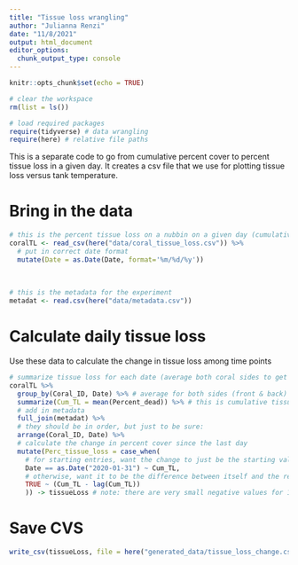 ```yaml
---
title: "Tissue loss wrangling"
author: "Julianna Renzi"
date: "11/8/2021"
output: html_document
editor_options: 
  chunk_output_type: console
---
```


```r
knitr::opts_chunk$set(echo = TRUE)

# clear the workspace
rm(list = ls())

# load required packages
require(tidyverse) # data wrangling
require(here) # relative file paths
```

This is a separate code to go from cumulative percent cover to percent tissue loss in a given day. It creates a csv file that we use for plotting tissue loss versus tank temperature.

# Bring in the data 

```r
# this is the percent tissue loss on a nubbin on a given day (cumulative, taken from photos)
coralTL <- read_csv(here("data/coral_tissue_loss.csv")) %>% 
  # put in correct date format
  mutate(Date = as.Date(Date, format='%m/%d/%y'))
  
  
  
# this is the metadata for the experiment
metadat <- read.csv(here("data/metadata.csv")) 
```

# Calculate daily tissue loss

Use these data to calculate the change in tissue loss among time points

```r
# summarize tissue loss for each date (average both coral sides to get one average/coral)
coralTL %>% 
  group_by(Coral_ID, Date) %>% # average for both sides (front & back)
  summarize(Cum_TL = mean(Percent_dead)) %>% # this is cumulative tissue loss
  # add in metadata
  full_join(metadat) %>% 
  # they should be in order, but just to be sure:
  arrange(Coral_ID, Date) %>% 
  # calculate the change in percent cover since the last day
  mutate(Perc_tissue_loss = case_when(
    # for starting entries, want the change to just be the starting value
    Date == as.Date("2020-01-31") ~ Cum_TL,
    # otherwise, want it to be the difference between itself and the record above it (previous time step)
    TRUE ~ (Cum_TL - lag(Cum_TL))
    )) -> tissueLoss # note: there are very small negative values for 11 and 15, but that was because they seemed to be healing slightly
```

# Save CVS

```r
write_csv(tissueLoss, file = here("generated_data/tissue_loss_change.csv"))
```


